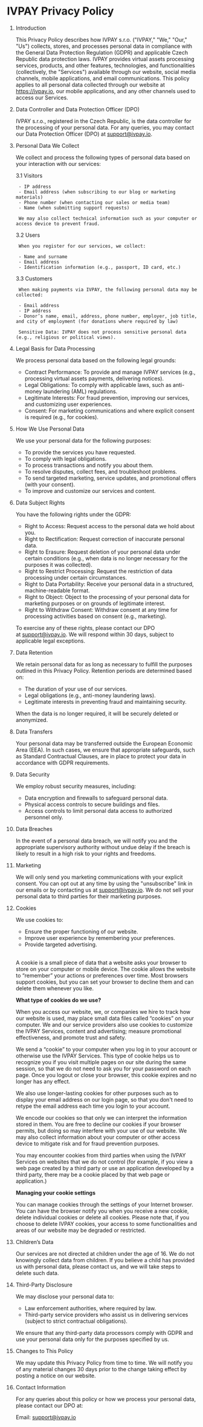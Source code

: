 # IVPAY Privacy Policy

1. Introduction

    This Privacy Policy describes how IVPAY s.r.o. ("IVPAY," "We," "Our," "Us") collects, stores, and processes personal data in compliance with the General Data Protection Regulation (GDPR) and applicable Czech Republic data protection laws. IVPAY provides virtual assets processing services, products, and other features, technologies, and functionalities (collectively, the "Services") available through our website, social media channels, mobile applications, and email communications. This policy applies to all personal data collected through our website at https://ivpay.io, our mobile applications, and any other channels used to access our Services.

2. Data Controller and Data Protection Officer (DPO)

    IVPAY s.r.o., registered in the Czech Republic, is the data controller for the processing of your personal data. For any queries, you may contact our Data Protection Officer (DPO) at support@ivpay.io.

3. Personal Data We Collect

    We collect and process the following types of personal data based on your interaction with our services:

    3.1 Visitors

        - IP address  
        - Email address (when subscribing to our blog or marketing materials)  
        - Phone number (when contacting our sales or media team)  
        - Name (when submitting support requests)

        We may also collect technical information such as your computer or access device to prevent fraud.

    3.2 Users

        When you register for our services, we collect:

        - Name and surname
        - Email address  
        - Identification information (e.g., passport, ID card, etc.)

    3.3 Customers

        When making payments via IVPAY, the following personal data may be collected:

        - Email address  
        - IP address  
        - Donor’s name, email, address, phone number, employer, job title, and city of employment (for donations where required by law)

        Sensitive Data: IVPAY does not process sensitive personal data (e.g., religious or political views).

4. Legal Basis for Data Processing

    We process personal data based on the following legal grounds:

    - Contract Performance: To provide and manage IVPAY services (e.g., processing virtual assets payments, delivering notices).  
    - Legal Obligations: To comply with applicable laws, such as anti-money laundering (AML) regulations.  
    - Legitimate Interests: For fraud prevention, improving our services, and customizing user experiences.  
    - Consent: For marketing communications and where explicit consent is required (e.g., for cookies).

5. How We Use Personal Data

    We use your personal data for the following purposes:

    - To provide the services you have requested.  
    - To comply with legal obligations.  
    - To process transactions and notify you about them.  
    - To resolve disputes, collect fees, and troubleshoot problems.  
    - To send targeted marketing, service updates, and promotional offers (with your consent).  
    - To improve and customize our services and content.

6. Data Subject Rights

    You have the following rights under the GDPR:

    - Right to Access: Request access to the personal data we hold about you.  
    - Right to Rectification: Request correction of inaccurate personal data.  
    - Right to Erasure: Request deletion of your personal data under certain conditions (e.g., when data is no longer necessary for the purposes it was collected).  
    - Right to Restrict Processing: Request the restriction of data processing under certain circumstances.  
    - Right to Data Portability: Receive your personal data in a structured, machine-readable format.  
    - Right to Object: Object to the processing of your personal data for marketing purposes or on grounds of legitimate interest.  
    - Right to Withdraw Consent: Withdraw consent at any time for processing activities based on consent (e.g., marketing).

    To exercise any of these rights, please contact our DPO at support@ivpay.io. We will respond within 30 days, subject to applicable legal exceptions.

7. Data Retention

    We retain personal data for as long as necessary to fulfill the purposes outlined in this Privacy Policy. Retention periods are determined based on:

    - The duration of your use of our services.  
    - Legal obligations (e.g., anti-money laundering laws).  
    - Legitimate interests in preventing fraud and maintaining security.

    When the data is no longer required, it will be securely deleted or anonymized.

8. Data Transfers

    Your personal data may be transferred outside the European Economic Area (EEA). In such cases, we ensure that appropriate safeguards, such as Standard Contractual Clauses, are in place to protect your data in accordance with GDPR requirements.

9. Data Security

    We employ robust security measures, including:

    - Data encryption and firewalls to safeguard personal data.  
    - Physical access controls to secure buildings and files.  
    - Access controls to limit personal data access to authorized personnel only.

10. Data Breaches

    In the event of a personal data breach, we will notify you and the appropriate supervisory authority without undue delay if the breach is likely to result in a high risk to your rights and freedoms.

11. Marketing

    We will only send you marketing communications with your explicit consent. You can opt out at any time by using the "unsubscribe" link in our emails or by contacting us at support@ivpay.io. We do not sell your personal data to third parties for their marketing purposes.

12. Cookies

    We use cookies to:

    - Ensure the proper functioning of our website.  
    - Improve user experience by remembering your preferences.  
    - Provide targeted advertising.

    <br/>

    A cookie is a small piece of data that a website asks your browser to store on your computer or mobile device. The cookie allows the website to “remember” your actions or preferences over time. Most browsers support cookies, but you can set your browser to decline them and can delete them whenever you like.

    **What type of cookies do we use?**

    When you access our website, we, or companies we hire to track how our website is used, may place small data files called “cookies” on your computer. We and our service providers also use cookies to customize the IVPAY Services, content and advertising; measure promotional effectiveness, and promote trust and safety.

    We send a “cookie” to your computer when you log in to your account or otherwise use the IVPAY Services. This type of cookie helps us to recognize you if you visit multiple pages on our site during the same session, so that we do not need to ask you for your password on each page. Once you logout or close your browser, this cookie expires and no longer has any effect.

    We also use longer-lasting cookies for other purposes such as to display your email address on our login page, so that you don't need to retype the email address each time you login to your account.

    We encode our cookies so that only we can interpret the information stored in them. You are free to decline our cookies if your browser permits, but doing so may interfere with your use of our website. We may also collect information about your computer or other access device to mitigate risk and for fraud prevention purposes.

    You may encounter cookies from third parties when using the IVPAY Services on websites that we do not control (for example, if you view a web page created by a third party or use an application developed by a third party, there may be a cookie placed by that web page or application.)

    **Managing your cookie settings**

    You can manage cookies through the settings of your Internet browser. You can have the browser notify you when you receive a new cookie, delete individual cookies or delete all cookies. Please note that, if you choose to delete IVPAY cookies, your access to some functionalities and areas of our website may be degraded or restricted.

13. Children’s Data

    Our services are not directed at children under the age of 16\. We do not knowingly collect data from children. If you believe a child has provided us with personal data, please contact us, and we will take steps to delete such data.

14. Third-Party Disclosure

    We may disclose your personal data to:

    - Law enforcement authorities, where required by law.  
    - Third-party service providers who assist us in delivering services (subject to strict contractual obligations).

    We ensure that any third-party data processors comply with GDPR and use your personal data only for the purposes specified by us.

15. Changes to This Policy

    We may update this Privacy Policy from time to time. We will notify you of any material changes 30 days prior to the change taking effect by posting a notice on our website.

16. Contact Information

    For any queries about this policy or how we process your personal data, please contact our DPO at:

    Email: support@ivpay.io

